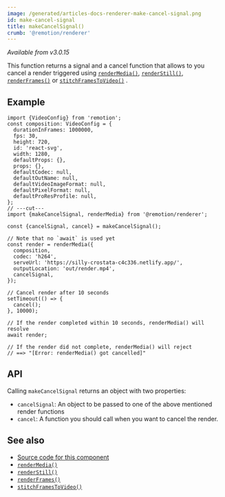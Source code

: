 ```yaml
---
image: /generated/articles-docs-renderer-make-cancel-signal.png
id: make-cancel-signal
title: makeCancelSignal()
crumb: '@remotion/renderer'
---
```


_Available from v3.0.15_

This function returns a signal and a cancel function that allows to you cancel a render triggered using [`renderMedia()`](/docs/renderer/render-media), [`renderStill()`](/docs/renderer/render-still), [`renderFrames()`](/docs/renderer/render-frames) or [`stitchFramesToVideo()`](/docs/renderer/stitch-frames-to-video)
.

## Example

```tsx twoslash
import {VideoConfig} from 'remotion';
const composition: VideoConfig = {
  durationInFrames: 1000000,
  fps: 30,
  height: 720,
  id: 'react-svg',
  width: 1280,
  defaultProps: {},
  props: {},
  defaultCodec: null,
  defaultOutName: null,
  defaultVideoImageFormat: null,
  defaultPixelFormat: null,
  defaultProResProfile: null,
};
// ---cut---
import {makeCancelSignal, renderMedia} from '@remotion/renderer';

const {cancelSignal, cancel} = makeCancelSignal();

// Note that no `await` is used yet
const render = renderMedia({
  composition,
  codec: 'h264',
  serveUrl: 'https://silly-crostata-c4c336.netlify.app/',
  outputLocation: 'out/render.mp4',
  cancelSignal,
});

// Cancel render after 10 seconds
setTimeout(() => {
  cancel();
}, 10000);

// If the render completed within 10 seconds, renderMedia() will resolve
await render;

// If the render did not complete, renderMedia() will reject
// ==> "[Error: renderMedia() got cancelled]"
```

## API

Calling `makeCancelSignal` returns an object with two properties:

- `cancelSignal`: An object to be passed to one of the above mentioned render functions
- `cancel`: A function you should call when you want to cancel the render.

## See also

- [Source code for this component](https://github.com/remotion-dev/remotion/blob/main/packages/renderer/src/make-cancel-signal.ts)
- [`renderMedia()`](/docs/renderer/render-media)
- [`renderStill()`](/docs/renderer/render-still)
- [`renderFrames()`](/docs/renderer/render-frames)
- [`stitchFramesToVideo()`](/docs/renderer/stitch-frames-to-video)
